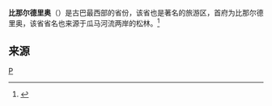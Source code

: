 {{Geobox Region
<!-- *** Name section *** -->
| name                        = 比那尔德里奥省
| native_name                 = 
| other_name                  = 
| other_name1                 = 
| category                    = 
<!-- *** Image *** -->
| image                       = Tobacco field cuba1.jpg
| image_size                  =    
| image_caption               = 比那尔德里奥的烟草田
<!-- *** Symbols *** -->
| flag                        = 
| flag_size                   =    
| symbol                      = 
| symbol_size                 =    
<!-- *** Country etc. *** -->
| country                     = {{CUB}}
| state                       = 
| region                      = 
| district                    = 
<!-- *** Parts *** -->
| capital                     = [[Pinar_del_Río|Pinar del Río]]
| capital_type                = 首府
| capital_lat_d               =         
| capital_lat_m               = 
| capital_lat_s               = 
| capital_lat_NS              = 
| capital_long_d              =         
| capital_long_m              = 
| capital_long_s              = 
| capital_long_E              =
| capital_elevation           = 
| city_type                   = 
| city                        = 
| part_type                   = 
| part_count                  =
| part                        =
| part1                       =    
<!-- *** Geography *** -->
| area                        = 10904.03
| highest                     = 
| highest location            =
| highest_lat_d               =         
| highest_lat_m               = 
| highest_lat_s               = 
| highest_lat_NS              = 
| highest_long_d              =         
| highest_long_m              = 
| highest_long_s              = 
| highest_long_EW             =
| highest_elevation           = 
| lowest                      = 
| lowest_location             =
| lowest_lat_d                =         
| lowest_lat_m                = 
| lowest_lat_s                = 
| lowest_lat_NS               = 
| lowest_long_d               =         
| lowest_long_m               = 
| lowest_long_s               = 
| lowest_long_EW              =
| lowest_elevation            =
<!-- *** Population *** -->
| population_as_of            = 2004
| population_note             = <ref>{{Cite web|url=http://www.atenas.inf.cu/todo/Estadisticas/TABLA%20No_3balance.htm |title=2004 Population trends, by Province and Municipality |author=Atenas.cu |year=2004 |accessdate=2007-10-06 |deadurl=yes |archiveurl=https://web.archive.org/web/20070927111826/http://www.atenas.inf.cu/todo/Estadisticas/TABLA%2BNo_3balance.htm |archivedate=2007-09-27 }} {{Es icon}}</ref>
| population                  = 730626
| population_density          = 67
<!-- *** Government *** -->
| established_type            =  
| established                 = 
| leader                      =   
<!-- *** Various codes *** -->
| timezone                    = [[Eastern_Time_Zone_(North_America)|EST]]
| utc_offset                  = -5
| timezone_DST                = 
| utc_offset_DST              = 
| code_type                   = 地区代码
| code                        = +53-82
| code1_type                  =  
| code1                       =
<!-- *** Free fields *** -->
| free_type                   = 
| free                        = 
| free1_type                  =  
| free1                       = 
<!-- *** Map section *** -->
| map                         = Pinar del Rio in Cuba.svg
| map_size                    = 300
| map_caption                 = 比那尔德里奥在古巴的位置
| map_locator                 =  
| map_locator_x               =
| map_locator_y               =
| map_first                   = 1
<!-- *** Website *** -->
| website                     = [http://www.pinar.cu/ Pinar.cu]
<!-- *** Footnotes *** -->
| footnotes                   =              
}}
'''比那尔德里奥'''（{{lang-es|Provincia de Pinar del Río}}）是古巴最西部的省份，该省也是著名的旅游区，首府为比那尔德里奥，该省省名也来源于瓜马河流两岸的松林。<ref>{{Cite web |url=http://www.offid.com/travel/C633_1 |title=比那尔德里奥概况 |access-date=2010-01-05 |archive-url=https://web.archive.org/web/20150603214640/http://www.offid.com/travel/C633_1 |archive-date=2015-06-03 |dead-url=yes }}</ref>

== 来源 ==
{{reflist}}

[[Category:古巴省份|P]]